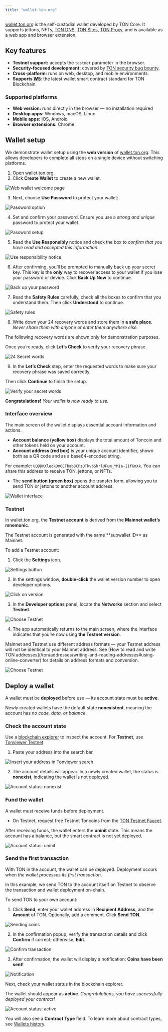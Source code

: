 ```yaml
---
title: "wallet.ton.org"
---
```


[wallet.ton.org](https://github.com/ton-blockchain/ton-wallet) is the self-custodial wallet developed by TON Core.
It supports jettons, NFTs, [TON DNS](/services/dns), [TON Sites](/services/sites), [TON Proxy](/services/proxy), and is available as a web app and browser extension.


## Key features

- **Testnet support:** accepts the `testnet` parameter in the browser.
- **Security-focused development:** covered by [TON security bug bounty](https://github.com/ton-blockchain/bug-bounty).
- **Cross-platform:** runs on web, desktop, and mobile environments.
- **Supports [W5](/standard/wallets/v5)**: the latest wallet smart contract standard for TON Blockchain.

### Supported platforms

- **Web version:** runs directly in the browser — no installation required
- **Desktop apps:** Windows, macOS, Linux
- **Mobile apps:** iOS, Android
- **Browser extensions:** Chrome

## Wallet setup

We demonstrate wallet setup using the **web version** of [wallet.ton.org](https://wallet.ton.org/).
This allows developers to complete all steps on a single device without switching platforms.

1. Open [wallet.ton.org](https://wallet.ton.org/).
2. Click **Create Wallet** to create a new wallet.

<Image
  src="/resources/images/wallets/wallet-ton-org/welcome_page_light.png"
  darkSrc="/resources/images/wallets/wallet-ton-org/welcome_page_dark.png"
  alt="Web wallet welcome page"
/>

3. Next, choose **Use Password** to protect your wallet:

<Image
  src="/resources/images/wallets/wallet-ton-org/password_light.png"
  darkSrc="/resources/images/wallets/wallet-ton-org/password_dark.png"
  alt="Password option"
/>

4. Set and confirm your password.
Ensure you use a _strong and unique_ password to protect your wallet.

<Image
  src="/resources/images/wallets/wallet-ton-org/creating_password_light.png"
  darkSrc="/resources/images/wallets/wallet-ton-org/creating_password_dark.png"
  alt="Password setup"
/>

5. Read the **Use Responsibly** notice and check the box to _confirm that you have read and accepted this information_.

<Image
  src="/resources/images/wallets/wallet-ton-org/responsibility_light.png"
  darkSrc="/resources/images/wallets/wallet-ton-org/responsibility_dark.png"
  alt="Use responsibility notice"
/>

6. After confirming, you’ll be prompted to manually back up your secret key.
This key is the **only** way to recover access to your wallet if you lose your password or device.
Click **Back Up Now** to continue.

<Image
  src="/resources/images/wallets/wallet-ton-org/backup_light.png"
  darkSrc="/resources/images/wallets/wallet-ton-org/backup_dark.png"
  alt="Back up your password"
/>

7. Read the **Safety Rules** carefully, check all the boxes to confirm that you understand them. Then click **Understood** to continue.

<Image
  src="/resources/images/wallets/wallet-ton-org/safety_light.png"
  darkSrc="/resources/images/wallets/wallet-ton-org/safety_dark.png"
  alt="Safety rules"
/>

8. Write down your 24 recovery words and store them in **a safe place**.
_Never share them with anyone or enter them anywhere else._

<Aside type="caution">
  The following recovery words are shown only for demonstration purposes.
</Aside>

Once you’re ready, click **Let’s Check** to verify your recovery phrase.

<Image
  src="/resources/images/wallets/wallet-ton-org/secret_words_light.png"
  darkSrc="/resources/images/wallets/wallet-ton-org/secret_words_dark.png"
  alt="24 Secret words"
/>

9. In the **Let’s Check** step, enter the requested words to make sure your recovery phrase was saved correctly.

Then click **Continue** to finish the setup.

<Image
  src="/resources/images/wallets/wallet-ton-org/verify_light.png"
  darkSrc="/resources/images/wallets/wallet-ton-org/verify_dark.png"
  alt="Verify your secret words"
/>

**Congratulations!** _Your wallet is now ready to use._

### Interface overview

The main screen of the wallet displays essential account information and actions.

- **Account balance (yellow box)** displays the total amount of Toncoin and other tokens held on your account.
- **Account address (red box)** is your unique account identifier, shown both as a QR code and as a base64-encoded string.

For example: `UQDDKXleckOm6CTbab3CPz0TkvbSkrlUFum_YMIa-IIfGmXk`.
You can share this address to receive TON, jettons, or NFTs.
- The **send button (green box)** opens the transfer form, allowing you to send TON or jettons to another account address.

<Image
  src="/resources/images/wallets/wallet-ton-org/ui_light.png"
  darkSrc="/resources/images/wallets/wallet-ton-org/ui_dark.png"
  alt="Wallet interface"
/>

### Testnet

In wallet.ton.org, the **Testnet account** is derived from the **Mainnet wallet’s mnemonic**.

<Aside type="caution">
  The Testnet account is generated with the same **subwallet ID** as Mainnet.
</Aside>

To add a Testnet account:

1. Click the **Settings** icon.

<Image
  src="/resources/images/wallets/wallet-ton-org/settings_light.png"
  darkSrc="/resources/images/wallets/wallet-ton-org/settings_dark.png"
  alt="Settings button"
/>

2. In the settings window, **double-click** the wallet version number to open developer options.

<Image
  src="/resources/images/wallets/wallet-ton-org/version_light.png"
  darkSrc="/resources/images/wallets/wallet-ton-org/version_dark.png"
  alt="Click on version"
/>

3. In the **Developer options** panel, locate the **Networks** section and select **Testnet**.

<Image
  src="/resources/images/wallets/wallet-ton-org/testnet_light.png"
  darkSrc="/resources/images/wallets/wallet-ton-org/testnet_dark.png"
  alt="Choose Testnet"
/>

4. The app automatically returns to the main screen, where the interface indicates that you’re now using **the Testnet version**.

<Aside type="note">
  Mainnet and Testnet use different address formats — your Testnet address will not be identical to your Mainnet address.
  See [How to read and write TON addresses](/ton/addresses/writing-and-reading-addresses#using-online-converter) for details on address formats and conversion.
</Aside>

<Image
  src="/resources/images/wallets/wallet-ton-org/testnet_version_light.png"
  darkSrc="/resources/images/wallets/wallet-ton-org/testnet_version_dark.png"
  alt="Choose Testnet"
/>

## Deploy a wallet

A wallet must be **deployed** before use — its account state must be **active**.

Newly created wallets have the default state **nonexistent**, meaning the account has _no code, data, or balance_.

### Check the account state

Use a [blockchain explorer](/ecosystem/explorers/overview) to inspect the account. For **Testnet**, use [Tonviewer Testnet](https://testnet.tonviewer.com/).

1. Paste your address into the search bar.

<Image
  src="/resources/images/wallets/wallet-ton-org/tonviewer_light.png"
  darkSrc="/resources/images/wallets/wallet-ton-org/tonviewer_dark.png"
  alt="Insert your address in Tonviewer search"
/>

2. The account details will appear. In a newly created wallet, the status is **nonexist**, indicating the wallet is not deployed.

<Image
  src="/resources/images/wallets/wallet-ton-org/address_nonexist_light.png"
  darkSrc="/resources/images/wallets/wallet-ton-org/address_nonexist_dark.png"
  alt="Account status: nonexist"
/>

### Fund the wallet

A wallet must receive funds before deployment.
- On Testnet, request free Testnet Toncoins from the [TON Testnet Faucet](link).

After receiving funds, the wallet enters the **uninit** state. This means the account has a balance, but the smart contract is not yet deployed.

<Image
  src="/resources/images/wallets/wallet-ton-org/address_uninit_light.png"
  darkSrc="/resources/images/wallets/wallet-ton-org/address_uninit_dark.png"
  alt="Account status: uninit"
/>

### Send the first transaction

With TON in the account, the wallet can be deployed. Deployment occurs when _the wallet processes its first transaction_.

In this example, we send TON to the account itself on Testnet to observe the transaction and wallet deployment on-chain.

To send TON to your own account:

1. Click **Send**, enter your wallet address in **Recipient Address**, and the **Amount** of TON. Optionally, add a comment. Click **Send TON**.

<Image
  src="/resources/images/wallets/wallet-ton-org/send_coins_light.png"
  darkSrc="/resources/images/wallets/wallet-ton-org/send_coins_dark.png"
  alt="Sending coins"
/>

2. In the confirmation popup, verify the transaction details and click **Confirm** if correct; otherwise, **Edit**.

<Image
  src="/resources/images/wallets/wallet-ton-org/confirm_light.png"
  darkSrc="/resources/images/wallets/wallet-ton-org/confirm_dark.png"
  alt="Confirm transaction"
/>

3. After confirmation, the wallet will display a notification: **Coins have been sent!**

<Image
  src="/resources/images/wallets/wallet-ton-org/notification_light.png"
  darkSrc="/resources/images/wallets/wallet-ton-org/notification_dark.png"
  alt="Notification"
/>

Next, check your wallet status in the blockchain explorer.

The wallet should appear as **active**. _Congratulations, you have successfully deployed your contract!_

<Image
  src="/resources/images/wallets/wallet-ton-org/active_light.png"
  darkSrc="/resources/images/wallets/wallet-ton-org/active_dark.png"
  alt="Account status: active"
/>

You will also see a **Contract Type** field. To learn more about contract types, see [Wallets history](/standard/wallets/v5).
